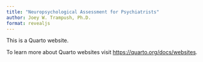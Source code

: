 ```yaml
---
title: "Neuropsychological Assessment for Psychiatrists"
author: Joey W. Trampush, Ph.D.
format: revealjs
---
```


This is a Quarto website.

To learn more about Quarto websites visit <https://quarto.org/docs/websites>.
